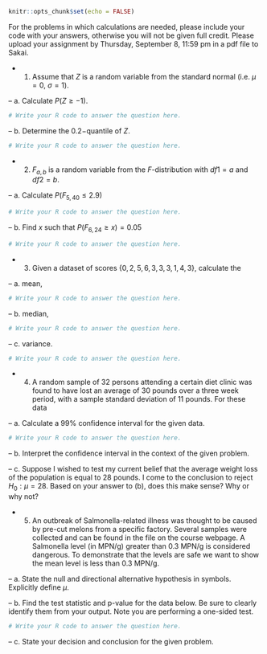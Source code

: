 ```{r setup, include=FALSE}
knitr::opts_chunk$set(echo = FALSE)
```

For the problems in which calculations are needed, please include your \texttt{R} code with your answers, otherwise you will not be given full credit.  Please upload your assignment by Thursday, September 8, 11:59 pm in a pdf file to Sakai.

- 1.
Assume that $Z$ is a random variable from the standard normal (i.e. $\mu = 0$, $\sigma = 1$).

-- a.
Calculate $P(Z \geq -1)$.
```{r}
# Write your R code to answer the question here.
```
-- b.
Determine the $0.2-$quantile of $Z$.
```{r}
# Write your R code to answer the question here.
```

- 2.
$F_{a,b}$ is a random variable from the $F$-distribution with $df1 = a$ and $df2 = b$.

-- a.
Calculate $P(F_{5,40} \leq 2.9)$
```{r}
# Write your R code to answer the question here.
```
-- b.
Find $x$ such that $P(F_{6,24} \geq x) = 0.05$
```{r}
# Write your R code to answer the question here.
```

- 3.
Given a dataset of scores $\{0,2,5,6,3,3,3,1,4,3\}$, calculate the

-- a.
mean,
```{r}
# Write your R code to answer the question here.
```
-- b.
median,
```{r}
# Write your R code to answer the question here.
```
-- c.
variance.
```{r}
# Write your R code to answer the question here.
```

- 4.
A random sample of 32 persons attending a certain diet clinic was found to have lost an average of 30 pounds over a three week period, with a sample standard deviation of 11 pounds. For these data

-- a.
Calculate a 99% confidence interval for the given data.
```{r}
# Write your R code to answer the question here.
```
-- b.
Interpret the confidence interval in the context of the given problem.

-- c.
Suppose I wished to test my current belief that the average weight loss of the population is equal to 28 pounds.  I come to the conclusion to reject $H_0: \mu = 28$.  Based on your answer to (b), does this make sense?  Why or why not?

- 5.
An outbreak of Salmonella-related illness was thought to be caused by pre-cut melons from a specific factory.  Several samples were collected and can be found in the file \texttt{salmonella.csv} on the course webpage.  A Salmonella level (in MPN/g) greater than 0.3 MPN/g is considered dangerous. To demonstrate that the levels are safe we want to show the mean level is less than 0.3 MPN/g.

-- a.
State the null and directional alternative hypothesis in symbols.  Explicitly define $\mu$.

-- b.
Find the test statistic and p-value for the data below.  Be sure to clearly identify them from your output.  Note you are performing a one-sided test.
```{r}
# Write your R code to answer the question here.
```

-- c.
State your decision and conclusion for the given problem.

